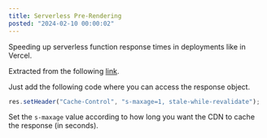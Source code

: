 ```yaml
---
title: Serverless Pre-Rendering
posted: "2024-02-10 00:00:02"
---
```


Speeding up serverless function response times in deployments like in Vercel.

Extracted from the following [link](https://vercel.com/blog/serverless-pre-rendering "Introducing Serverless Pre-Rendering (SPR)").

Just add the following code where you can access the response object.

```javascript
res.setHeader("Cache-Control", "s-maxage=1, stale-while-revalidate");
```

Set the `s-maxage` value according to how long you want the CDN to cache the response (in seconds).
